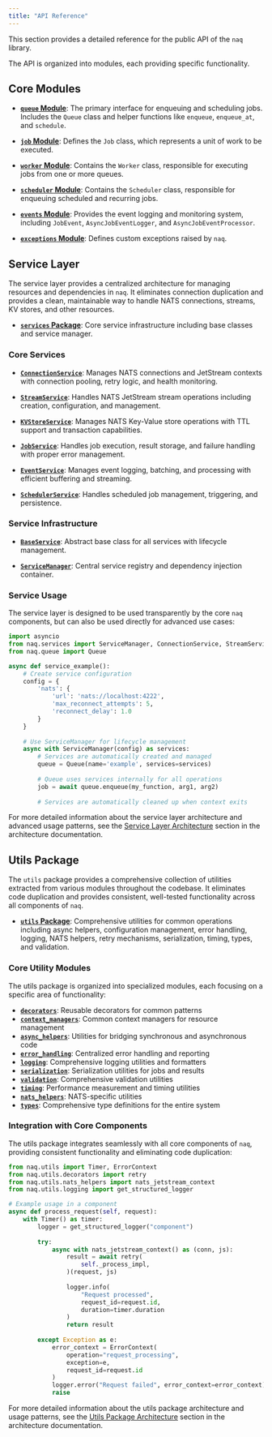 ```yaml
---
title: "API Reference"
---
```


This section provides a detailed reference for the public API of the `naq` library.

The API is organized into modules, each providing specific functionality.

## Core Modules

-   [**`queue` Module**](queue.qmd): The primary interface for enqueuing and scheduling jobs. Includes the `Queue` class and helper functions like `enqueue`, `enqueue_at`, and `schedule`.

-   [**`job` Module**](job.qmd): Defines the `Job` class, which represents a unit of work to be executed.

-   [**`worker` Module**](worker.qmd): Contains the `Worker` class, responsible for executing jobs from one or more queues.

-   [**`scheduler` Module**](scheduler.qmd): Contains the `Scheduler` class, responsible for enqueuing scheduled and recurring jobs.

-   [**`events` Module**](events.qmd): Provides the event logging and monitoring system, including `JobEvent`, `AsyncJobEventLogger`, and `AsyncJobEventProcessor`.

-   [**`exceptions` Module**](exceptions.qmd): Defines custom exceptions raised by `naq`.

## Service Layer

The service layer provides a centralized architecture for managing resources and dependencies in `naq`. It eliminates connection duplication and provides a clean, maintainable way to handle NATS connections, streams, KV stores, and other resources.

-   [**`services` Package**](services.qmd): Core service infrastructure including base classes and service manager.

### Core Services

-   [**`ConnectionService`**](services/connection.py): Manages NATS connections and JetStream contexts with connection pooling, retry logic, and health monitoring.

-   [**`StreamService`**](services/streams.py): Handles NATS JetStream stream operations including creation, configuration, and management.

-   [**`KVStoreService`**](services/kv_stores.py): Manages NATS Key-Value store operations with TTL support and transaction capabilities.

-   [**`JobService`**](services/jobs.py): Handles job execution, result storage, and failure handling with proper error management.

-   [**`EventService`**](services/events.py): Manages event logging, batching, and processing with efficient buffering and streaming.

-   [**`SchedulerService`**](services/scheduler.py): Handles scheduled job management, triggering, and persistence.

### Service Infrastructure

-   [**`BaseService`**](services/base.py): Abstract base class for all services with lifecycle management.

-   [**`ServiceManager`**](services/base.py): Central service registry and dependency injection container.

### Service Usage

The service layer is designed to be used transparently by the core `naq` components, but can also be used directly for advanced use cases:

```python
import asyncio
from naq.services import ServiceManager, ConnectionService, StreamService
from naq.queue import Queue

async def service_example():
    # Create service configuration
    config = {
        'nats': {
            'url': 'nats://localhost:4222',
            'max_reconnect_attempts': 5,
            'reconnect_delay': 1.0
        }
    }
    
    # Use ServiceManager for lifecycle management
    async with ServiceManager(config) as services:
        # Services are automatically created and managed
        queue = Queue(name='example', services=services)
        
        # Queue uses services internally for all operations
        job = await queue.enqueue(my_function, arg1, arg2)
        
        # Services are automatically cleaned up when context exits
```

For more detailed information about the service layer architecture and advanced usage patterns, see the [Service Layer Architecture](../architecture.qmd#service-layer-architecture) section in the architecture documentation.

## Utils Package

The `utils` package provides a comprehensive collection of utilities extracted from various modules throughout the codebase. It eliminates code duplication and provides consistent, well-tested functionality across all components of `naq`.

-   [**`utils` Package**](utils.qmd): Comprehensive utilities for common operations including async helpers, configuration management, error handling, logging, NATS helpers, retry mechanisms, serialization, timing, types, and validation.

### Core Utility Modules

The utils package is organized into specialized modules, each focusing on a specific area of functionality:

-   **[`decorators`](utils.qmd#decorators)**: Reusable decorators for common patterns
-   **[`context_managers`](utils.qmd#context-managers)**: Common context managers for resource management
-   **[`async_helpers`](utils.qmd#async-helpers)**: Utilities for bridging synchronous and asynchronous code
-   **[`error_handling`](utils.qmd#error-handling)**: Centralized error handling and reporting
-   **[`logging`](utils.qmd#logging)**: Comprehensive logging utilities and formatters
-   **[`serialization`](utils.qmd#serialization)**: Serialization utilities for jobs and results
-   **[`validation`](utils.qmd#validation)**: Comprehensive validation utilities
-   **[`timing`](utils.qmd#timing-and-benchmarking)**: Performance measurement and timing utilities
-   **[`nats_helpers`](utils.qmd#nats-helpers)**: NATS-specific utilities
-   **[`types`](utils.qmd#type-definitions)**: Comprehensive type definitions for the entire system

### Integration with Core Components

The utils package integrates seamlessly with all core components of `naq`, providing consistent functionality and eliminating code duplication:

```python
from naq.utils import Timer, ErrorContext
from naq.utils.decorators import retry
from naq.utils.nats_helpers import nats_jetstream_context
from naq.utils.logging import get_structured_logger

# Example usage in a component
async def process_request(self, request):
    with Timer() as timer:
        logger = get_structured_logger("component")
        
        try:
            async with nats_jetstream_context() as (conn, js):
                result = await retry(
                    self._process_impl,
                )(request, js)
                
                logger.info(
                    "Request processed",
                    request_id=request.id,
                    duration=timer.duration
                )
                return result
                
        except Exception as e:
            error_context = ErrorContext(
                operation="request_processing",
                exception=e,
                request_id=request.id
            )
            logger.error("Request failed", error_context=error_context)
            raise
```

For more detailed information about the utils package architecture and usage patterns, see the [Utils Package Architecture](../architecture.qmd#utils-package-architecture) section in the architecture documentation.
